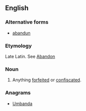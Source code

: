 ==English==

===Alternative forms===
* [[abandun]]

===Etymology===
Late Latin. See [[abandon|Abandon]]

===Noun===
{{en-noun|-}}

# {{context|legal|lang=en}} Anything [[forfeited]] or [[confiscated]].

===Anagrams===
* [[Umbanda#English|Umbanda]]